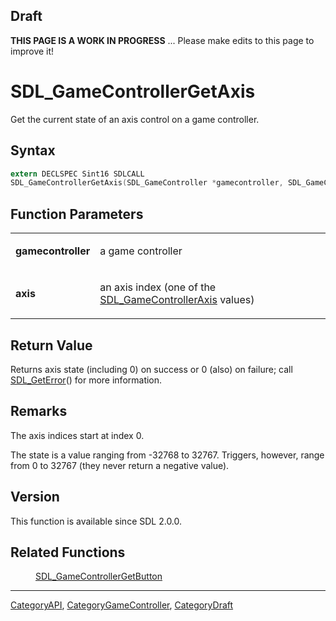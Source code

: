 
== Draft ==

'''THIS PAGE IS A WORK IN PROGRESS''' ... Please make edits to this page to improve it!



<!-- #*^*^*^*^*See https://wiki.libsdl.org/SGFunctions for details on editing this page*^*^*^*^* -->
= SDL_GameControllerGetAxis =

Get the current state of an axis control on a game controller.

== Syntax ==

<syntaxhighlight lang='c'>
extern DECLSPEC Sint16 SDLCALL
SDL_GameControllerGetAxis(SDL_GameController *gamecontroller, SDL_GameControllerAxis axis);
</syntaxhighlight>

== Function Parameters ==

{|
|'''gamecontroller'''
|a game controller
|-
|'''axis'''
|an axis index (one of the [[SDL_GameControllerAxis]] values)
|}

== Return Value ==

Returns axis state (including 0) on success or 0 (also) on failure; call
[[SDL_GetError]]() for more information.

== Remarks ==

The axis indices start at index 0.

The state is a value ranging from -32768 to 32767. Triggers, however, range
from 0 to 32767 (they never return a negative value).

== Version ==

This function is available since SDL 2.0.0.

== Related Functions ==

:[[SDL_GameControllerGetButton]]

----
[[CategoryAPI]], [[CategoryGameController]], [[CategoryDraft]]
<!-- #See the Style Guide for instructions on editing the footer. -->


